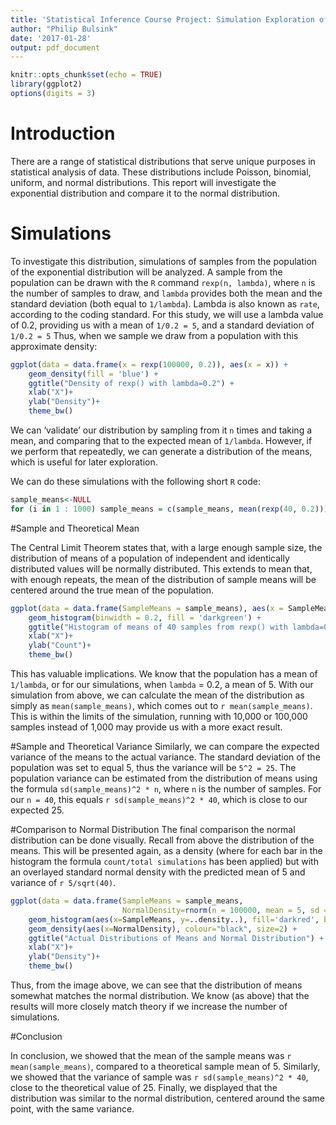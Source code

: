 ```yaml
---
title: 'Statistical Inference Course Project: Simulation Exploration of the Exponential Distribution'
author: "Philip Bulsink"
date: '2017-01-28'
output: pdf_document
---
```


```r
knitr::opts_chunk$set(echo = TRUE)
library(ggplot2)
options(digits = 3)
```

# Introduction

There are a range of statistical distributions that serve unique purposes in statistical analysis of data. These distributions include Poisson, binomial, uniform, and normal distributions. This report will investigate the exponential distribution and compare it to the normal distribution.

# Simulations

To investigate this distribution, simulations of samples from the population of the exponential distribution will be analyzed. A sample from the population can be drawn with the `R` command `rexp(n, lambda)`, where `n` is the number of samples to draw, and `lambda` provides both the mean and the standard deviation (both equal to `1/lambda`). Lambda is also known as `rate`, according to the coding standard. For this study, we will use a lambda value of 0.2, providing us with a mean of `1/0.2 = 5`, and a standard deviation of `1/0.2 = 5` Thus, when we sample we draw from a population with this approximate density:

```r
ggplot(data = data.frame(x = rexp(100000, 0.2)), aes(x = x)) + 
    geom_density(fill = 'blue') +
    ggtitle("Density of rexp() with lambda=0.2") + 
    xlab("X")+
    ylab("Density")+
    theme_bw()
```

We can 'validate' our distribution by sampling from it `n` times and taking a mean, and comparing that to the expected mean of `1/lambda`. However, if we perform that repeatedly, we can generate a distribution of the means, which is useful for later exploration.

We can do these simulations with the following short `R` code:
```r
sample_means<-NULL
for (i in 1 : 1000) sample_means = c(sample_means, mean(rexp(40, 0.2)))
```

#Sample and Theoretical Mean

The Central Limit Theorem states that, with a large enough sample size, the distribution of means of a population of independent and identically distributed values will be normally distributed. This extends to mean that, with enough repeats, the mean of the distribution of sample means will be centered around the true mean of the population.


```r
ggplot(data = data.frame(SampleMeans = sample_means), aes(x = SampleMeans)) + 
    geom_histogram(binwidth = 0.2, fill = 'darkgreen') +
    ggtitle("Histogram of means of 40 samples from rexp() with lambda=0.2") + 
    xlab("X")+
    ylab("Count")+
    theme_bw()
```

This has valuable implications. We know that the population has a mean of `1/lambda`, or for our simulations, when `lambda` = 0.2, a mean of 5. With our simulation from above, we can calculate the mean of the distribution as simply as `mean(sample_means)`, which comes out to `r mean(sample_means)`. This is within the limits of the simulation, running with 10,000 or 100,000 samples instead of 1,000 may provide us with a more exact result.

#Sample and Theoretical Variance
Similarly, we can compare the expected variance of the means to the actual variance. The standard deviation of the population was set to equal 5, thus the variance will be `5^2 = 25`. The population variance can be estimated from the distribution of means using the formula `sd(sample_means)^2 * n`, where `n` is the number of samples. For our `n = 40`, this equals `r sd(sample_means)^2 * 40`, which is close to our expected 25. 

#Comparison to Normal Distribution
The final comparison the normal distribution can be done visually. Recall from above the distribution of the means. This will be presented again, as a density (where for each bar in the histogram the formula `count/total simulations` has been applied) but with an overlayed standard normal density with the predicted mean of 5 and variance of `r 5/sqrt(40)`. 

```r
ggplot(data = data.frame(SampleMeans = sample_means, 
                         NormalDensity=rnorm(n = 100000, mean = 5, sd = (5/sqrt(40))^2))) +
    geom_histogram(aes(x=SampleMeans, y=..density..), fill='darkred', binwidth=0.2) +
    geom_density(aes(x=NormalDensity), colour="black", size=2) +
    ggtitle("Actual Distributions of Means and Normal Distribution") + 
    xlab("X")+
    ylab("Density")+
    theme_bw()
```

Thus, from the image above, we can see that the distribution of means somewhat matches the normal distribution. We know (as above) that the results will more closely match theory if we increase the number of simulations. 

#Conclusion

In conclusion, we showed that the mean of the sample means was `r mean(sample_means)`, compared to a theoretical sample mean of 5. Similarly, we showed that the variance of sample was `r sd(sample_means)^2 * 40`, close to the theoretical value of 25. Finally, we displayed that the distribution was similar to the normal distribution, centered around the same point, with the same variance. 


